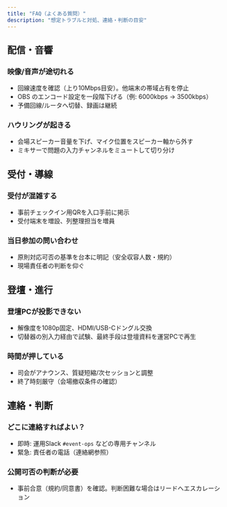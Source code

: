 ```yaml
---
title: "FAQ（よくある質問）"
description: "想定トラブルと対処、連絡・判断の目安"
---
```


## 配信・音響

### 映像/音声が途切れる
- 回線速度を確認（上り10Mbps目安）。他端末の帯域占有を停止
- OBS のエンコード設定を一段階下げる（例: 6000kbps → 3500kbps）
- 予備回線/ルータへ切替、録画は継続

### ハウリングが起きる
- 会場スピーカー音量を下げ、マイク位置をスピーカー軸から外す
- ミキサーで問題の入力チャンネルをミュートして切り分け

## 受付・導線

### 受付が混雑する
- 事前チェックイン用QRを入口手前に掲示
- 受付端末を増設、列整理担当を増員

### 当日参加の問い合わせ
- 原則対応可否の基準を台本に明記（安全収容人数・規約）
- 現場責任者の判断を仰ぐ

## 登壇・進行

### 登壇PCが投影できない
- 解像度を1080p固定、HDMI/USB-Cドングル交換
- 切替器の別入力経由で試験、最終手段は登壇資料を運営PCで再生

### 時間が押している
- 司会がアナウンス、質疑短縮/次セッションと調整
- 終了時刻厳守（会場撤収条件の確認）

## 連絡・判断

### どこに連絡すればよい？
- 即時: 運用Slack `#event-ops` などの専用チャンネル
- 緊急: 責任者の電話（連絡網参照）

### 公開可否の判断が必要
- 事前合意（規約/同意書）を確認。判断困難な場合はリードへエスカレーション



